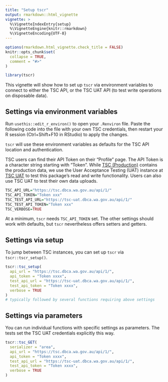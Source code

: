 ```yaml
---
title: "Setup tscr"
output: rmarkdown::html_vignette
vignette: >
  %\VignetteIndexEntry{setup}
  %\VignetteEngine{knitr::rmarkdown}
  %\VignetteEncoding{UTF-8}
---
```


```r
options(rmarkdown.html_vignette.check_title = FALSE)
knitr::opts_chunk$set(
  collapse = TRUE,
  comment = "#>"
)
```

```r
library(tscr)
```

This vignette will show how to set up `tscr` via environment variables to connect
to either the TSC API, or the TSC UAT API (to test write operations on disposable data).

## Settings via environment variables
Run `usethis::edit_r_environ()` to open your `.Renviron` file.
Paste the following code into the file with your own TSC credentials, then
restart your R session (Ctrl+Shift+F10 in RStudio) to apply the changes.

`tscr` will use these environment variables as defaults for the TSC API location
and authentication.

TSC users can find their API Token on their "Profile" page.
The API Token is a character string starting with "Token ".
While [TSC (Production)](https://tsc.dbca.wa.gov.au/api/1/) contains the 
production data, we use the User Acceptance Testing (UAT) instance at
[TSC UAT](https://tsc-uat.dbca.wa.gov.au/api/1/) to test this package's read and 
write functionality. Users can also use TSC UAT to test their own data uploads.

```r
TSC_API_URL="https://tsc.dbca.wa.gov.au/api/1/"
TSC_API_TOKEN="Token xxx"
TSC_TEST_API_URL="https://tsc-uat.dbca.wa.gov.au/api/1/"
TSC_TEST_API_TOKEN="Token xxx"
TSC_VERBOSE=TRUE
```

At a minimum, `tscr` needs `TSC_API_TOKEN` set. 
The other settings should work with defaults, but `tscr` nevertheless offers
setters and getters.

## Settings via setup
To jump between TSC instances, you can set up `tscr` via `tscr::tscr_setup()`.

```r
tscr::tsc_setup(
  api_url = "https://tsc.dbca.wa.gov.au/api/1/",
  api_token = "Token xxxx",
  test_api_url = "https://tsc-uat.dbca.wa.gov.au/api/1/",
  test_api_token = "Token xxxx",
  verbose = TRUE
)
# typically followed by several functions requiring above settings
```

## Settings via parameters
You can run individual functions with specific settings as parameters.
The tests set the TSC UAT credentials explicitly this way.

```r
tscr::tsc_GET(
  serializer = "area",
  api_url = "https://tsc.dbca.wa.gov.au/api/1/",
  api_token = "Token xxxx",
  test_api_url = "https://tsc-uat.dbca.wa.gov.au/api/1/",
  test_api_token = "Token xxxx",
  verbose = TRUE
)
```

